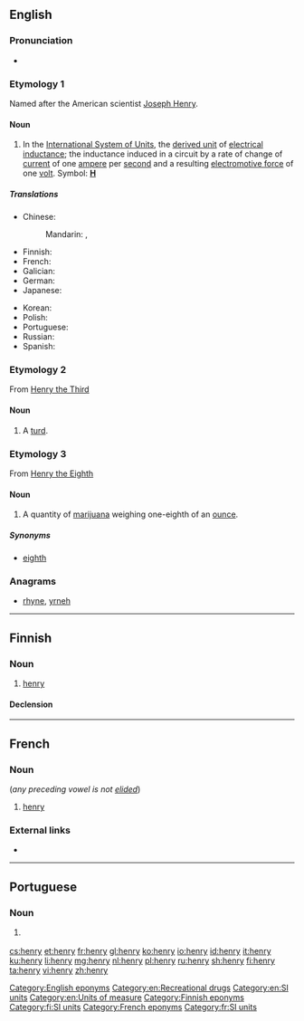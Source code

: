 {{also|Henry}}
==English==

===Pronunciation===
* {{audio|en-us-henry.ogg|Audio (US)|lang=en}}

===Etymology 1===
{{wikipedia|Henry (inductance)}}
Named after the American scientist [[w:Joseph Henry|Joseph Henry]].

====Noun====
{{en-noun|henries|henrys}}

# In the [[International System of Units]], the [[derived unit]] of [[electrical inductance]]; the inductance induced in a circuit by a rate of change of [[current]] of one [[ampere]] per [[second]] and a resulting [[electromotive force]] of one [[volt]]. Symbol: '''[[H]]'''

=====Translations=====
{{trans-top|SI unit for electrical inductance}}
* Chinese:
*: Mandarin: {{t+|cmn|亨利|tr=hēnglì|sc=Hani}}, {{t+|cmn|亨|tr=hēng|sc=Hani}}
* Finnish: {{t+|fi|henry}}
* French: {{t+|fr|henry|m}}
* Galician: {{t+|gl|henry|m}}
* German: {{t+|de|Henry|n}}
* Japanese: {{t+|ja|ヘンリー|tr=henrī|sc=Jpan}}
{{trans-mid}}
* Korean: {{t|ko|헨리|tr=henni|sc=Kore}}
* Polish: {{t+|pl|henr|m}}
* Portuguese: {{t|pt|henry|m}}
* Russian: {{t+|ru|ге́нри|m}}
* Spanish: {{t+|es|henrio|m}}
{{trans-bottom}}

===Etymology 2===
From [[w:Henry III|Henry the Third]]

====Noun====
{{en-noun|henries}}

# {{label|en|British|slang}} A [[turd]].

===Etymology 3===
From [[w:Henry VIII|Henry the Eighth]]

====Noun====
{{en-noun|henries}}

# {{label|en|British|slang}} A quantity of [[marijuana]] weighing one-eighth of an [[ounce]].

=====Synonyms=====
* [[eighth]]

===Anagrams===
* [[rhyne#English|rhyne]], [[yrneh#English|yrneh]]

[[Category:English eponyms]]
[[Category:en:Recreational drugs]]
[[Category:en:SI units]]
[[Category:en:Units of measure]]

----

==Finnish==

===Noun===
{{fi-noun}}

# [[#English|henry]]

====Declension====
{{fi-decl-valo|henr|||y|ä}}

[[Category:Finnish eponyms]]
[[Category:fi:SI units]]

----

==French==

===Noun===
{{head|fr|noun|g=m}} (''any preceding vowel is not [[elide]]d'')

# [[#English|henry]]

===External links===
* {{R:TLFi}}

[[Category:French eponyms]]
[[Category:fr:SI units]]

----

==Portuguese==

===Noun===
{{pt-noun|m|s|pl2=henries}}

# {{l|en|henry}} {{gloss|SI unit for electrical inductance}}

{{catlangcode|pt|SI units}}

[[cs:henry]]
[[et:henry]]
[[fr:henry]]
[[gl:henry]]
[[ko:henry]]
[[io:henry]]
[[id:henry]]
[[it:henry]]
[[ku:henry]]
[[li:henry]]
[[mg:henry]]
[[nl:henry]]
[[pl:henry]]
[[ru:henry]]
[[sh:henry]]
[[fi:henry]]
[[ta:henry]]
[[vi:henry]]
[[zh:henry]]
